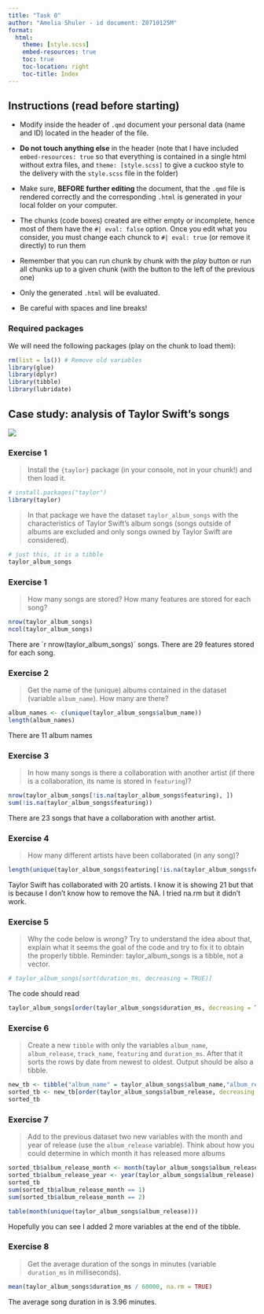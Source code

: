 ```yaml
---
title: "Task 0"
author: "Amelia Shuler - id document: Z0710125M"
format:
  html:
    theme: [style.scss]
    embed-resources: true
    toc: true
    toc-location: right
    toc-title: Index
---
```


## Instructions (read before starting)

-   Modify inside the header of `.qmd` document your personal data (name and ID) located in the header of the file.

-   **Do not touch anything else** in the header (note that I have included `embed-resources: true` so that everything is contained in a single html without extra files, and `theme: [style.scss]` to give a cuckoo style to the delivery with the `style.scss` file in the folder)

-   Make sure, **BEFORE further editing** the document, that the `.qmd` file is rendered correctly and the corresponding `.html` is generated in your local folder on your computer.

-   The chunks (code boxes) created are either empty or incomplete, hence most of them have the `#| eval: false` option. Once you edit what you consider, you must change each chunck to `#| eval: true` (or remove it directly) to run them

-   Remember that you can run chunk by chunk with the *play* button or run all chunks up to a given chunk (with the button to the left of the previous one)

-   Only the generated `.html` will be evaluated.

-   Be careful with spaces and line breaks!

### Required packages

We will need the following packages (play on the chunk to load them):

```r
rm(list = ls()) # Remove old variables
library(glue)
library(dplyr)
library(tibble)
library(lubridate)
```

## Case study: analysis of Taylor Swift's songs

![](https://media.giphy.com/media/2tg4k9pXNcGi7kZ9Pz/giphy.gif)

### Exercise 1

> Install the `{taylor}` package (in your console, not in your chunk!) and then load it.

```r
# install.packages("taylor")
library(taylor)
```

> In that package we have the dataset `taylor_album_songs` with the characteristics of Taylor Swift's album songs (songs outside of albums are excluded and only songs owned by Taylor Swift are considered).

```r
# just this, it is a tibble
taylor_album_songs 
```

### Exercise 1

> How many songs are stored? How many features are stored for each song?

```r
nrow(taylor_album_songs)
ncol(taylor_album_songs)
```

There are ´r nrow(taylor_album_songs)´ songs. There are 29 features stored for each song.

### Exercise 2

> Get the name of the (unique) albums contained in the dataset (variable `album_name`). How many are there?

```r
album_names <- c(unique(taylor_album_songs$album_name))
length(album_names)
```

There are 11 album names

### Exercise 3

> In how many songs is there a collaboration with another artist (if there is a collaboration, its name is stored in `featuring`)?

```r
nrow(taylor_album_songs[!is.na(taylor_album_songs$featuring), ])
sum(!is.na(taylor_album_songs$featuring))
```

There are 23 songs that have a collaboration with another artist.

### Exercise 4

> How many different artists have been collaborated (in any song)?

```r
length(unique(taylor_album_songs$featuring[!is.na(taylor_album_songs$featuring)]))
```

Taylor Swift has collaborated with 20 artists. I know it is showing 21 but that is because I don't know how to remove the NA. I tried na.rm but it didn't work.

### Exercise 5

> Why the code below is wrong? Try to understand the idea about that, explain what it seems the goal of the code and try to fix it to obtain the properly tibble. Reminder: taylor_album_songs is a tibble, not a vector.

```r
# taylor_album_songs[sort(duration_ms, decreasing = TRUE)]
```

The code should read

```r
taylor_album_songs[order(taylor_album_songs$duration_ms, decreasing = TRUE, na.last = NA), ]
```


### Exercise 6

> Create a new `tibble` with only the variables `album_name`, `album_release`, `track_name`, `featuring` and `duration_ms`. After that it sorts the rows by date from newest to oldest. Output should be also a tibble.

```r
new_tb <- tibble("album_name" = taylor_album_songs$album_name,"album_release" = taylor_album_songs$album_release,"track_name" = taylor_album_songs$track_name, "featuring" = taylor_album_songs$featuring, "duration_in_ms" = taylor_album_songs$duration_ms)
sorted_tb <- new_tb[order(taylor_album_songs$album_release, decreasing = TRUE), ]
sorted_tb
```

### Exercise 7

> Add to the previous dataset two new variables with the month and year of release (use the `album_release` variable). Think about how you could determine in which month it has released more albums

```r
sorted_tb$album_release_month <- month(taylor_album_songs$album_release)
sorted_tb$album_release_year <- year(taylor_album_songs$album_release)
sorted_tb
sum(sorted_tb$album_release_month == 1)
sum(sorted_tb$album_release_month == 2)

table(month(unique(taylor_album_songs$album_release)))
```

Hopefully you can see I added 2 more variables at the end of the tibble.

### Exercise 8

> Get the average duration of the songs in minutes (variable `duration_ms` in milliseconds).

```r
mean(taylor_album_songs$duration_ms / 60000, na.rm = TRUE)
```

The average song duration in  is 3.96 minutes.
